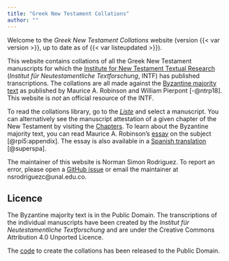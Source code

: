 ```yaml
---
title: "Greek New Testament Collations"
author: ""
---
```


Welcome to the *Greek New Testament Collations* website (version {{< var version >}}, up to date as of {{< var listeupdated >}}).

This website contains collations of all the Greek New Testament manuscripts for which the [Institute for New Testament Textual Research](https://ntvmr.uni-muenster.de/home) (*Institut für Neutestamentliche Textforschung*, INTF) has published transcriptions. The collations are all made against the [Byzantine majority text](https://byzantinetext.com/study/editions/robinson-pierpont/) as published by Maurice A. Robinson and William Pierpont [-@ntrp18]. This website is *not* an official resource of the INTF.

To read the collations library, go to the [*Liste*](liste.qmd) and select a manuscript. You can alternatively see the manuscript attestation of a given chapter of the New Testament by visiting the [Chapters](chapters.qmd). To learn about the Byzantine majority text, you can read Maurice A. Robinson's [essay](byzantine_priority.qmd) on the subject [@rpi5:appendix]. The essay is also available in a [Spanish translation](byzantine_priority_es.qmd) [@superspa].

The maintainer of this website is Norman Simon Rodriguez. To report an error, please open a [GitHub issue](https://github.com/normansimonr/greek-new-testament-collations/issues) or email the maintainer at nsrodriguezc\@unal.edu.co.

## Licence

The Byzantine majority text is in the Public Domain. The transcriptions of the individual manuscripts have been created by the *Institut für Neutestamentliche Textforschung* and are under the Creative Commons Attribution 4.0 Unported Licence.

The [code](https://github.com/normansimonr/gntcollations/) to create the collations has been released to the Public Domain.
